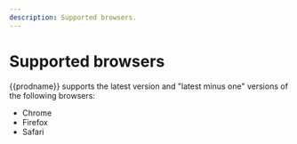 ```yaml
---
description: Supported browsers.
---
```


# Supported browsers

{{prodname}} supports the latest version and "latest minus one" versions of the following browsers:

- Chrome
- Firefox
- Safari
